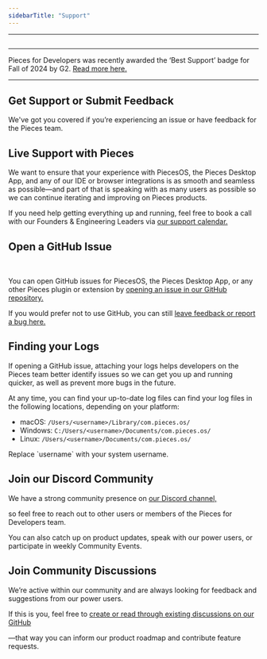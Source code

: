 ```yaml
---
sidebarTitle: "Support"
---
```


---

<img
  className="mx-auto"
/>

---

<Card title="We’ve been given an award!">
  Pieces for Developers was recently awarded the ‘Best Support’ badge for Fall of 2024 by G2. <a target="_blank" href="https://www.g2.com/products/pieces-for-developers/reviews?utm_source=rewards-badge">
  Read more here.</a>
</Card>

---

## Get Support or Submit Feedback

We've got you covered if you’re experiencing an issue or have feedback for the Pieces team.

## Live Support with Pieces

We want to ensure that your experience with PiecesOS, the Pieces Desktop App, and any of our IDE or browser integrations is as smooth and seamless as possible—and part of that is speaking with as many users as possible so we can continue iterating and improving on Pieces products.

If you need help getting everything up and running, feel free to book a call with our Founders & Engineering Leaders via <a target="_blank" href="https://calendar.google.com/calendar/u/0/appointments/schedules/AcZssZ22WJ2Htd2wRMJhueCNYc0xbFBFCAN-khijcuoXACd_Uux3wIhgZeGkzDRcqD3teamAI-CwCHpr">
our support calendar.</a>

## Open a GitHub Issue<a target="_blank" href="https://docs.pieces.app/extensions-plugins/sublime#get-support-or-share-feedback">
​</a>

You can open GitHub issues for PiecesOS, the Pieces Desktop App, or any other Pieces plugin or extension by <a target="_blank" href="https://github.com/pieces-app/support/issues">
opening an issue in our GitHub repository.</a>

If you would prefer not to use GitHub, you can still <a target="_blank" href="https://getpieces.typeform.com/to/mCjBSIjF#page=docs-support">
leave feedback or report a bug here.</a>

## Finding your Logs

If opening a GitHub issue, attaching your logs helps developers on the Pieces team better identify issues so we can get you up and running quicker, as well as prevent more bugs in the future.

At any time, you can find your up-to-date log files can find your log files in the following locations, depending on your platform:

- macOS: `/Users/<username>/Library/com.pieces.os/`
- Windows: `C:/Users/<username>/Documents/com.pieces.os/`
- Linux: `/Users/<username>/Documents/com.pieces.os/`

<tip>
  Replace `username` with your system username.
</tip>

## Join our Discord Community

We have a strong community presence on <a target="_blank" href="https://discord.com/invite/getpieces">
our Discord channel,</a>

 so feel free to reach out to other users or members of the Pieces for Developers team.

You can also catch up on product updates, speak with our power users, or participate in weekly Community Events.

## Join Community Discussions

We’re active within our community and are always looking for feedback and suggestions from our power users.

If this is you, feel free to <a target="_blank" href="https://github.com/pieces-app/support/discussions">
create or read through existing discussions on our GitHub</a>

—that way you can inform our product roadmap and contribute feature requests.